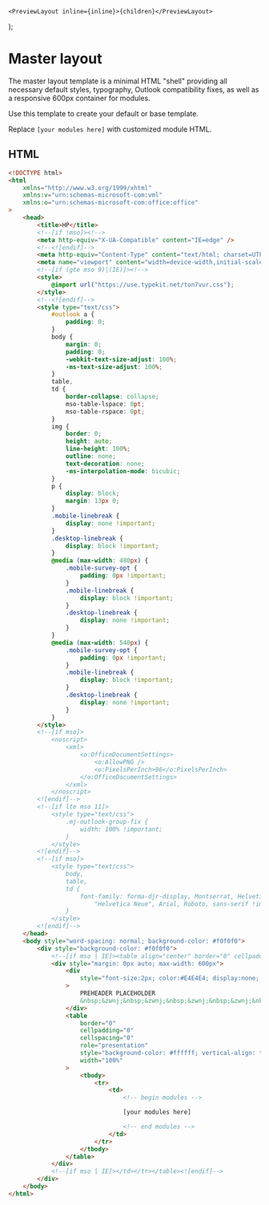     <PreviewLayout inline={inline}>{children}</PreviewLayout>
);

# Master layout

The master layout template is a minimal HTML "shell" providing all
necessary default styles, typography, Outlook compatibility fixes,
as well as a responsive 600px container for modules.

Use this template to create your default or base template.

Replace `[your modules here]` with customized module HTML.

## HTML

```html
<!DOCTYPE html>
<html
    xmlns="http://www.w3.org/1999/xhtml"
    xmlns:v="urn:schemas-microsoft-com:vml"
    xmlns:o="urn:schemas-microsoft-com:office:office"
>
    <head>
        <title>HP</title>
        <!--[if !mso]><!-->
        <meta http-equiv="X-UA-Compatible" content="IE=edge" />
        <!--<![endif]-->
        <meta http-equiv="Content-Type" content="text/html; charset=UTF-8" />
        <meta name="viewport" content="width=device-width,initial-scale=1" />
        <!--[if (gte mso 9)|(IE)]><!-->
        <style>
            @import url("https://use.typekit.net/ton7vur.css");
        </style>
        <!--<![endif]-->
        <style type="text/css">
            #outlook a {
                padding: 0;
            }
            body {
                margin: 0;
                padding: 0;
                -webkit-text-size-adjust: 100%;
                -ms-text-size-adjust: 100%;
            }
            table,
            td {
                border-collapse: collapse;
                mso-table-lspace: 0pt;
                mso-table-rspace: 0pt;
            }
            img {
                border: 0;
                height: auto;
                line-height: 100%;
                outline: none;
                text-decoration: none;
                -ms-interpolation-mode: bicubic;
            }
            p {
                display: block;
                margin: 13px 0;
            }
            .mobile-linebreak {
                display: none !important;
            }
            .desktop-linebreak {
                display: block !important;
            }
            @media (max-width: 480px) {
                .mobile-survey-opt {
                    padding: 0px !important;
                }
                .mobile-linebreak {
                    display: block !important;
                }
                .desktop-linebreak {
                    display: none !important;
                }
            }
            @media (max-width: 540px) {
                .mobile-survey-opt {
                    padding: 0px !important;
                }
                .mobile-linebreak {
                    display: block !important;
                }
                .desktop-linebreak {
                    display: none !important;
                }
            }
        </style>
        <!--[if mso]>
            <noscript>
                <xml>
                    <o:OfficeDocumentSettings>
                        <o:AllowPNG />
                        <o:PixelsPerInch>96</o:PixelsPerInch>
                    </o:OfficeDocumentSettings>
                </xml>
            </noscript>
        <![endif]-->
        <!--[if lte mso 11]>
            <style type="text/css">
                .mj-outlook-group-fix {
                    width: 100% !important;
                }
            </style>
        <![endif]-->
        <!--[if mso]>
            <style type="text/css">
                body,
                table,
                td {
                    font-family: forma-djr-display, Montserrat, Helvetica,
                        "Helvetica Neue", Arial, Roboto, sans-serif !important;
                }
            </style>
        <![endif]-->
    </head>
    <body style="word-spacing: normal; background-color: #f0f0f0">
        <div style="background-color: #f0f0f0">
            <!--[if mso | IE]><table align="center" border="0" cellpadding="0" cellspacing="0" class="" role="presentation" style="width:600px;" width="600" ><tr><td style="line-height:0px;font-size:0px;mso-line-height-rule:exactly;"><![endif]-->
            <div style="margin: 0px auto; max-width: 600px">
                <div
                    style="font-size:2px; color:#E4E4E4; display:none; overflow:hidden; visibility:hidden;"
                >
                    PREHEADER PLACEHOLDER
                    &nbsp;&zwnj;&nbsp;&zwnj;&nbsp;&zwnj;&nbsp;&zwnj;&nbsp;&zwnj;&nbsp;&zwnj;&nbsp;&zwnj;&nbsp;&zwnj;&nbsp;&zwnj;&nbsp;&zwnj;&nbsp;&zwnj;&nbsp;&zwnj;&nbsp;&zwnj;&nbsp;&nbsp;&zwnj;&nbsp;&zwnj;&nbsp;&zwnj;&nbsp;&zwnj;&nbsp;&zwnj;&nbsp;&zwnj;&nbsp;&zwnj;&nbsp;&zwnj;&nbsp;&zwnj;&nbsp;&zwnj;&nbsp;&zwnj;&nbsp;&zwnj;&nbsp;&zwnj;&nbsp;&nbsp;&zwnj;&nbsp;&zwnj;&nbsp;&zwnj;&nbsp;&zwnj;&nbsp;&zwnj;&nbsp;&zwnj;&nbsp;&zwnj;&nbsp;&zwnj;&nbsp;&zwnj;&nbsp;&zwnj;&nbsp;&zwnj;&nbsp;&zwnj;&nbsp;&zwnj;&nbsp;&nbsp;&zwnj;&nbsp;&zwnj;&nbsp;&zwnj;&nbsp;&zwnj;&nbsp;&zwnj;&nbsp;&zwnj;&nbsp;&zwnj;&nbsp;&zwnj;&nbsp;&zwnj;&nbsp;&zwnj;&nbsp;&zwnj;&nbsp;&zwnj;&nbsp;&zwnj;&nbsp;&nbsp;&zwnj;&nbsp;&zwnj;&nbsp;&zwnj;&nbsp;&zwnj;&nbsp;&zwnj;&nbsp;&zwnj;&nbsp;&zwnj;&nbsp;&zwnj;&nbsp;&zwnj;&nbsp;&zwnj;&nbsp;&zwnj;&nbsp;&zwnj;&nbsp;&zwnj;&nbsp;&nbsp;&zwnj;&nbsp;&zwnj;&nbsp;&zwnj;&nbsp;&zwnj;&nbsp;&zwnj;&nbsp;&zwnj;&nbsp;&zwnj;&nbsp;&zwnj;&nbsp;&zwnj;&nbsp;&zwnj;&nbsp;&zwnj;&nbsp;&zwnj;&nbsp;&zwnj;&nbsp;&nbsp;&zwnj;&nbsp;&zwnj;&nbsp;&zwnj;&nbsp;&zwnj;&nbsp;&zwnj;&nbsp;&zwnj;&nbsp;&zwnj;&nbsp;&zwnj;&nbsp;&zwnj;&nbsp;&zwnj;&nbsp;&zwnj;&nbsp;&zwnj;&nbsp;&zwnj;&nbsp;&nbsp;&zwnj;&nbsp;&zwnj;&nbsp;&zwnj;&nbsp;&zwnj;&nbsp;&zwnj;&nbsp;&zwnj;&nbsp;&zwnj;&nbsp;&zwnj;&nbsp;&zwnj;&nbsp;&zwnj;&nbsp;&zwnj;&nbsp;&zwnj;&nbsp;&zwnj;&nbsp;
                </div>
                <table
                    border="0"
                    cellpadding="0"
                    cellspacing="0"
                    role="presentation"
                    style="background-color: #ffffff; vertical-align: top"
                    width="100%"
                >
                    <tbody>
                        <tr>
                            <td>
                                <!-- begin modules -->

                                [your modules here]

                                <!-- end modules -->
                            </td>
                        </tr>
                    </tbody>
                </table>
            </div>
            <!--[if mso | IE]></td></tr></table><![endif]-->
        </div>
    </body>
</html>
```
